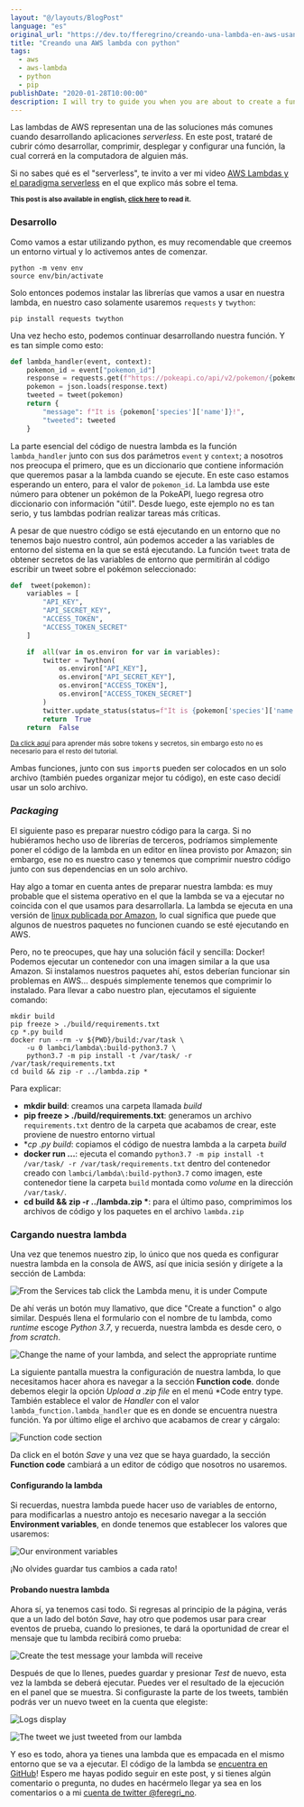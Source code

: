 ```yaml
---
layout: "@/layouts/BlogPost"
language: "es"
original_url: "https://dev.to/fferegrino/creando-una-lambda-en-aws-usando-pipenv-14mh"
title: "Creando una AWS lambda con python"
tags: 
  - aws
  - aws-lambda
  - python
  - pip
publishDate: "2020-01-28T10:00:00"
description: I will try to guide you when you are about to create a function that operates under the serverless paradigm.
---
```

Las lambdas de AWS representan una de las soluciones más comunes cuando desarrollando aplicaciones *serverless*. En este post, trataré de cubrir cómo desarrollar, comprimir, desplegar y configurar una función, la cual correrá en la computadora de alguien más.

Si no sabes qué es el "serverless", te invito a ver mi video [AWS Lambdas y el paradigma serverless](https://youtu.be/lWgP41J6Wyo) en el que explico más sobre el tema.

<small><strong>This post is also available in english, [click here](https://dev.to/fferegrino/creating-an-aws-lambda-using-pipenv-2h4a) to read it.</strong></small>

### Desarrollo

Como vamos a estar utilizando python, es muy recomendable que creemos un entorno virtual y lo activemos antes de comenzar.

```shell
python -m venv env
source env/bin/activate
```

Solo entonces podemos instalar las librerías que vamos a usar en nuestra lambda, en nuestro caso solamente usaremos `requests` y `twython`:

```shell
pip install requests twython 
```

Una vez hecho esto, podemos continuar desarrollando nuestra función. Y es tan simple como esto:

```python
def lambda_handler(event, context):
    pokemon_id = event["pokemon_id"]
    response = requests.get(f"https://pokeapi.co/api/v2/pokemon/{pokemon_id}/")
    pokemon = json.loads(response.text)
    tweeted = tweet(pokemon)
    return {
        "message": f"It is {pokemon['species']['name']}!",
        "tweeted": tweeted
    }
```

La parte esencial del código de nuestra lambda es la función `lambda_handler` junto con sus dos parámetros `event` y  `context`; a nosotros nos preocupa el primero, que es un diccionario que contiene información que queremos pasar a la lambda cuando se ejecute. En este caso estamos esperando un entero, para el valor de `pokemon_id`. La lambda use este número para obtener un pokémon de la PokeAPI, luego regresa otro diccionario con información "útil". Desde luego, este ejemplo no es tan serio, y tus lambdas podrían realizar tareas más críticas.

A pesar de que nuestro código se está ejecutando en un entorno que no tenemos bajo nuestro control, aún podemos acceder a las variables de entorno del sistema en la que se está ejecutando. La función `tweet` trata de obtener secretos de las variables de entorno que permitirán al código escribir un tweet sobre el pokémon seleccionado:


```python
def  tweet(pokemon):
    variables = [
        "API_KEY",
        "API_SECRET_KEY",
        "ACCESS_TOKEN",
        "ACCESS_TOKEN_SECRET"
    ]

    if  all(var in os.environ for var in variables):
        twitter = Twython(
            os.environ["API_KEY"],
            os.environ["API_SECRET_KEY"],
            os.environ["ACCESS_TOKEN"],
            os.environ["ACCESS_TOKEN_SECRET"]
        )
        twitter.update_status(status=f"It is {pokemon['species']['name']}!")
        return  True
    return  False
```
<small>[Da click aquí](https://developer.twitter.com/en/docs/basics/authentication/oauth-1-0a/obtaining-user-access-tokens) para aprender más sobre tokens y secretos, sin embargo esto no es necesario para el resto del tutorial.</small>

Ambas funciones, junto con sus `import`s pueden ser colocados en un solo archivo (también puedes organizar mejor tu código), en este caso decidí usar un solo archivo.

### *Packaging*

El siguiente paso es preparar nuestro código para la carga. Si no hubiéramos hecho uso de librerías de terceros, podríamos simplemente poner el código de la lambda en un editor en línea provisto por Amazon; sin embargo, ese no es nuestro caso y tenemos que comprimir nuestro código junto con sus dependencias en un solo archivo.

Hay algo a tomar en cuenta antes de preparar nuestra lambda: es muy probable que el sistema operativo en el que la lambda se va a ejecutar no coincida con el que usamos para desarrollarla. La lambda se ejecuta en una versión de [linux publicada por Amazon](https://aws.amazon.com/amazon-linux-ami/), lo cual significa que puede que algunos de nuestros paquetes no funcionen cuando se esté ejecutando en AWS.

Pero, no te preocupes, que hay una solución fácil y sencilla: Docker! Podemos ejecutar un contenedor con una imagen similar a la que usa Amazon. Si instalamos nuestros paquetes ahí, estos deberían funcionar sin problemas en AWS... después simplemente tenemos que comprimir lo instalado. Para llevar a cabo nuestro plan, ejecutamos el siguiente comando:

```shell
mkdir build
pip freeze > ./build/requirements.txt
cp *.py build
docker run --rm -v ${PWD}/build:/var/task \
    -u 0 lambci/lambda\:build-python3.7 \
    python3.7 -m pip install -t /var/task/ -r /var/task/requirements.txt
cd build && zip -r ../lambda.zip *
```
Para explicar:
 
 - **mkdir build**: creamos una carpeta llamada *build*  
 - **pip freeze > ./build/requirements.txt**: generamos un archivo `requirements.txt` dentro de la carpeta que acabamos de crear, este proviene de nuestro entorno virtual    
 - **cp *.py build**: copiamos el código de nuestra lambda a la carpeta *build*  
 - **docker run ...**: ejecuta el comando `python3.7 -m pip install -t /var/task/ -r /var/task/requirements.txt` dentro del contenedor creado con `lambci/lambda\:build-python3.7` como imagen, este contenedor tiene la carpeta `build` montada como *volume* en la dirección `/var/task/`.  
 - **cd build && zip -r ../lambda.zip \***: para el último paso, comprimimos los archivos de código y los paquetes en el archivo `lambda.zip`

### Cargando nuestra lambda

Una vez que tenemos nuestro zip, lo único que nos queda es configurar nuestra lambda en la consola de AWS, así que inicia sesión y dirígete a la sección de Lambda:

![From the Services tab click the Lambda menu, it is under Compute](https://thepracticaldev.s3.amazonaws.com/i/qpq77qck8r1sfqfjipe3.png)

De ahí verás un botón muy llamativo, que dice "Create a function" o algo similar. Después llena el formulario con el nombre de tu lambda, como *runtime* escoge *Python 3.7*, y recuerda, nuestra lambda es desde cero, o *from scratch*.

![Change the name of your lambda, and select the appropriate runtime](https://thepracticaldev.s3.amazonaws.com/i/gqfnf3z2rd1f0ybmw6ca.png)

La siguiente pantalla muestra la configuración de nuestra lambda, lo que necesitamos hacer ahora es navegar a la sección **Function code**. donde debemos elegir la opción *Upload a .zip file* en el menú *Code entry type. También establece el valor de *Handler* con el valor `lambda_function.lambda_handler` que es en donde se encuentra nuestra función. Ya por último elige el archivo que acabamos de crear y cárgalo:  

![Function code section](https://thepracticaldev.s3.amazonaws.com/i/m6apg8dajp743gort1f3.png)

Da click en el botón *Save* y una vez que se haya guardado, la sección **Function code** cambiará a un editor de código que nosotros no usaremos.

#### Configurando la lambda

Si recuerdas, nuestra lambda puede hacer uso de variables de entorno, para modificarlas a nuestro antojo es necesario navegar a la sección **Environment variables**, en donde tenemos que establecer los valores que usaremos:

![Our environment variables](https://thepracticaldev.s3.amazonaws.com/i/bjhqss38oiqryqjgl9g2.png)

¡No olvides guardar tus cambios a cada rato!

#### Probando nuestra lambda

Ahora sí, ya tenemos casi todo. Si regresas al principio de la página, verás que a un lado del botón *Save*, hay otro que podemos usar para crear eventos de prueba, cuando lo presiones, te dará la oportunidad de crear el mensaje que tu lambda recibirá como prueba:

![Create the test message your lambda will receive](https://thepracticaldev.s3.amazonaws.com/i/4h117l40fu6dlfbg3s64.png)

Después de que lo llenes, puedes guardar y presionar *Test* de nuevo, esta vez la lambda se deberá ejecutar. Puedes ver el resultado de la ejecución en el panel que se muestra. Si configuraste la parte de los tweets, también podrás ver un nuevo tweet en la cuenta que elegiste:

![Logs display](https://thepracticaldev.s3.amazonaws.com/i/dpu6v1zc6ttydkjzazj1.png)

![The tweet we just tweeted from our lambda](https://thepracticaldev.s3.amazonaws.com/i/3okqr3xxu062y9khz9oj.png)

Y eso es todo, ahora ya tienes una lambda que es empacada en el mismo entorno que se va a ejecutar. El código de la lambda se [encuentra en GitHub](https://github.com/messier16/faas)! Espero me hayas podido seguir en este post, y si tienes algún comentario o pregunta, no dudes en hacérmelo llegar ya sea en los comentarios o a mi [cuenta de twitter @feregri_no](https://twitter.com/feregri_no/).
